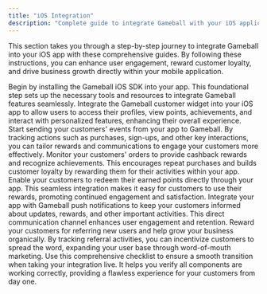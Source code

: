 ```yaml
---
title: "iOS Integration"
description: "Complete guide to integrate Gameball with your iOS application using Swift SDK"
---
```


This section takes you through a step-by-step journey to integrate Gameball into your iOS app with these comprehensive guides. By following these instructions, you can enhance user engagement, reward customer loyalty, and drive business growth directly within your mobile application.

<CardGroup cols={2}>
  <Card title="Getting Started" icon="rocket" href="/installation-guide/ios/getting-started">
    Begin by installing the Gameball iOS SDK into your app. This foundational step sets up the necessary tools and resources to integrate Gameball features seamlessly.
  </Card>

  <Card title="Initialize Gameball Customer Profile" icon="user" href="/installation-guide/ios/initialize-profile">
    Integrate the Gameball customer widget into your iOS app to allow users to access their profiles, view points, achievements, and interact with personalized features, enhancing their overall experience.
  </Card>

  <Card title="Track Customer Events" icon="chart-line" href="/installation-guide/ios/track-events">
    Start sending your customers' events from your app to Gameball. By tracking actions such as purchases, sign-ups, and other key interactions, you can tailor rewards and communications to engage your customers more effectively.
  </Card>

  <Card title="Track Orders & Cashback Reward" icon="shopping-cart" href="/installation-guide/ios/track-orders">
    Monitor your customers' orders to provide cashback rewards and recognize achievements. This encourages repeat purchases and builds customer loyalty by rewarding them for their activities within your app.
  </Card>

  <Card title="Integrate Redemption" icon="gift" href="/installation-guide/ios/integrate-redemption">
    Enable your customers to redeem their earned points directly through your app. This seamless integration makes it easy for customers to use their rewards, promoting continued engagement and satisfaction.
  </Card>

  <Card title="Push Notifications" icon="bell" href="/installation-guide/ios/push-notifications">
    Integrate your app with Gameball push notifications to keep your customers informed about updates, rewards, and other important activities. This direct communication channel enhances user engagement and retention.
  </Card>

  <Card title="Track Referrals" icon="users" href="/installation-guide/ios/track-referrals">
    Reward your customers for referring new users and help grow your business organically. By tracking referral activities, you can incentivize customers to spread the word, expanding your user base through word-of-mouth marketing.
  </Card>

  <Card title="Go-Live Checklist" icon="check-circle" href="/installation-guide/ios/go-live-checklist">
    Use this comprehensive checklist to ensure a smooth transition when taking your integration live. It helps you verify all components are working correctly, providing a flawless experience for your customers from day one.
  </Card>
</CardGroup>

